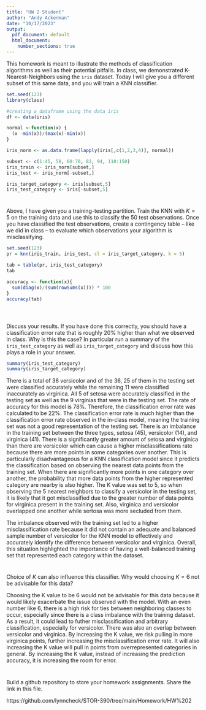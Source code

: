 ```yaml
---
title: "HW 2 Student"
author: "Andy Ackerman"
date: "10/17/2023"
output:
  pdf_document: default
  html_document:
    number_sections: true
---
```


This homework is meant to illustrate the methods of classification algorithms as well as their potential pitfalls.  In class, we demonstrated K-Nearest-Neighbors using the `iris` dataset.  Today I will give you a different subset of this same data, and you will train a KNN classifier.  

```r
set.seed(123)
library(class)

#creating a dataframe using the data iris 
df <- data(iris) 

normal <-function(x) {
  (x -min(x))/(max(x)-min(x))   
}

iris_norm <- as.data.frame(lapply(iris[,c(1,2,3,4)], normal))

subset <- c(1:45, 58, 60:70, 82, 94, 110:150)
iris_train <- iris_norm[subset,] 
iris_test <- iris_norm[-subset,] 

iris_target_category <- iris[subset,5]
iris_test_category <- iris[-subset,5]


```

#
Above, I have given you a training-testing partition.  Train the KNN with $K = 5$ on the training data and use this to classify the 50 test observations.  Once you have classified the test observations, create a contingency table -- like we did in class -- to evaluate which observations your algorithm is misclassifying.   

```r
set.seed(123)
pr = knn(iris_train, iris_test, cl = iris_target_category, k = 5)

tab = table(pr, iris_test_category)
tab

accuracy <- function(x){
  sum(diag(x)/(sum(rowSums(x)))) * 100
}
accuracy(tab)
 
```

#

Discuss your results.  If you have done this correctly, you should have a classification error rate that is roughly 20% higher than what we observed in class.  Why is this the case? In particular run a summary of the `iris_test_category` as well as `iris_target_category` and discuss how this plays a role in your answer. 

```r
summary(iris_test_category)
summary(iris_target_category)
```

There is a total of 36 versicolor and of the 36, 25 of them in the testing set were classified accurately while the remaining 11 were classified inaccurately as virginica. All 5 of setosa were accurately classified in the testing set as well as the 9 virginias that were in the testing set. The rate of accuracy for this model is 78%. Therefore, the classification error rate was calculated to be 22%. The classification error rate is much higher than the classification error rate observed in the in-class model, meaning the training set was not a good representation of the testing set. There is an imbalance in the training set between the three types, setosa (45), versicolor (14), and virginica (41). There is a significantly greater amount of setosa and virginica than there are versicolor which can cause a higher misclassifications rate because there are more points in some categories over another. This is particularly disadvantageous for a KNN classification model since it predicts the classification based on observing the nearest data points from the training set. When there are significantly more points in one category over another, the probability that more data points from the higher represented category are nearby is also higher. The K value was set to 5, so when observing the 5 nearest neighbors to classify a versicolor in the testing set, it is likely that it got misclassified due to the greater number of data points for virginica present in the training set. Also, virginica and versicolor overlapped one another while sertosa was more secluded from them. 

The imbalance observed with the training set led to a higher misclassification rate because it did not contain an adequate and balanced sample number of versicolor for the KNN model to effectively and accurately identify the difference between versicolor and virginica. Overall, this situation highlighted the importance of having a well-balanced training set that represented each category within the dataset. 

#

Choice of $K$ can also influence this classifier.  Why would choosing $K = 6$ not be advisable for this data? 

Choosing the K value to be 6 would not be advisable for this data because it would likely exacerbate the issue observed with the model. With an even number like 6, there is a high risk for ties between neighboring classes to occur, especially since there is a class imbalance with the training dataset. As a result, it could lead to futher misclassification and arbitrary classification, especially for versicolor. There was also an overlap between versicolor and virginica. By increasing the K value, we risk pulling in more virginica points, further increasing the misclassification error rate. It will also increasing the K value will pull in points from overrepresented categories in general. By increasing the K value, instead of increasing the prediction accuracy, it is increasing the room for error.  

#

Build a github repository to store your homework assignments.  Share the link in this file.  

https://github.com/lynncheck/STOR-390/tree/main/Homework/HW%202


